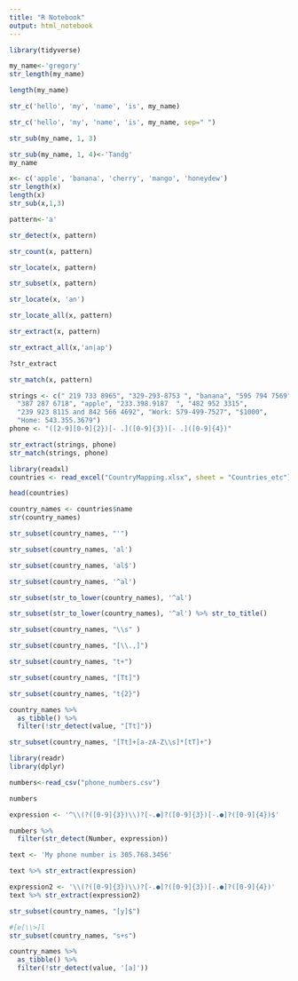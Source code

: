 ```yaml
---
title: "R Notebook"
output: html_notebook
---
```





```r
library(tidyverse)
```


```r
my_name<-'gregory'
str_length(my_name)
```


```r
length(my_name)
```


```r
str_c('hello', 'my', 'name', 'is', my_name)
```


```r
str_c('hello', 'my', 'name', 'is', my_name, sep=" ")
```


```r
str_sub(my_name, 1, 3)
```


```r
str_sub(my_name, 1, 4)<-'Tandg'
my_name
```


```r
x<- c('apple', 'banana', 'cherry', 'mango', 'honeydew')
str_length(x)
length(x)
str_sub(x,1,3)
```


```r
pattern<-'a'
```


```r
str_detect(x, pattern)
```


```r
str_count(x, pattern)
```


```r
str_locate(x, pattern)
```

```r
str_subset(x, pattern)
```


```r
str_locate(x, 'an')
```


```r
str_locate_all(x, pattern)
```


```r
str_extract(x, pattern)
```


```r
str_extract_all(x,'an|ap')
```

```r
?str_extract

str_match(x, pattern)
```


```r
strings <- c(" 219 733 8965", "329-293-8753 ", "banana", "595 794 7569",
  "387 287 6718", "apple", "233.398.9187  ", "482 952 3315",
  "239 923 8115 and 842 566 4692", "Work: 579-499-7527", "$1000",
  "Home: 543.355.3679")
phone <- "([2-9][0-9]{2})[- .]([0-9]{3})[- .]([0-9]{4})"

str_extract(strings, phone)
str_match(strings, phone)
```


```r

library(readxl)
countries <- read_excel("CountryMapping.xlsx", sheet = "Countries_etc")

```



```r
head(countries)
```


```r
country_names <- countries$name
str(country_names)
```


```r
str_subset(country_names, "'")
```


```r
str_subset(country_names, 'al')
```


```r
str_subset(country_names, 'al$')
```


```r
str_subset(country_names, '^al')
```


```r
str_subset(str_to_lower(country_names), '^al')
```


```r
str_subset(str_to_lower(country_names), '^al') %>% str_to_title()
```


```r
str_subset(country_names, "\\s" )
```


```r
str_subset(country_names, "[\\.,]")
```


```r
str_subset(country_names, "t+")
```


```r
str_subset(country_names, "[Tt]")
```


```r
str_subset(country_names, "t{2}")
```


```r
country_names %>%
  as_tibble() %>%
  filter(!str_detect(value, "[Tt]"))
```


```r
str_subset(country_names, "[Tt]+[a-zA-Z\\s]*[tT]+")
```


```r
library(readr)
library(dplyr)

```


```r
numbers<-read_csv("phone_numbers.csv")
```


```r
numbers
```

```r
expression <- '^\\(?([0-9]{3})\\)?[-.●]?([0-9]{3})[-.●]?([0-9]{4})$'
```


```r
numbers %>% 
  filter(str_detect(Number, expression))
```


```r
text <- 'My phone number is 305.768.3456'

text %>% str_extract(expression)
```


```r
expression2 <- '\\(?([0-9]{3})\\)?[-.●]?([0-9]{3})[-.●]?([0-9]{4})'
text %>% str_extract(expression2)
```


```r
str_subset(country_names, "[y]$")

```



```r
#[e[\\>]l
str_subset(country_names, "s+s")

```


```r

country_names %>%
  as_tibble() %>%
  filter(!str_detect(value, '[a]'))
```


```r

```

